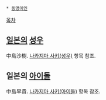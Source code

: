  * [[동명이인]]

[[목차]]

== [[일본]]의 [[성우]] ==
中島沙樹. [[나카지마 사키(성우)]] 항목 참조.

== 일본의 [[아이돌]] ==
中島早貴. [[나카지마 사키(아이돌)]] 항목 참조.
